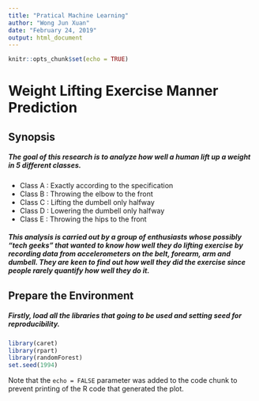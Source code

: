 ---
title: "Pratical Machine Learning"
author: "Wong Jun Xuan"
date: "February 24, 2019"
output: html_document
---

```{r setup, include=FALSE}
knitr::opts_chunk$set(echo = TRUE)
```

# Weight Lifting Exercise Manner Prediction

## Synopsis

##### The goal of this research is to analyze how well a human lift up a weight in 5 different classes.

 * Class A : Exactly according to the specification
 * Class B : Throwing the elbow to the front
 * Class C : Lifting the dumbell only halfway
 * Class D : Lowering the dumbell only halfway
 * Class E : Throwing the hips to the front

##### This analysis is carried out by a group of enthusiasts whose possibly "tech geeks" that wanted to know how well they do lifting exercise by recording data from accelerometers on the belt, forearm, arm and dumbell. They are keen to find out how well they did the exercise since people rarely quantify how well they do it.

## Prepare the Environment

##### Firstly, load all the libraries that going to be used and setting seed for reproducibility.
```{r}
library(caret)
library(rpart)
library(randomForest)
set.seed(1994)
```

Note that the `echo = FALSE` parameter was added to the code chunk to prevent printing of the R code that generated the plot.
